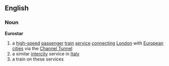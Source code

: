 ==English==
===Noun===
{{wikipedia}}
'''Eurostar'''
# a [[high-speed]] [[passenger]] [[train]] [[service]] [[connecting]] [[London]] with [[European]] [[cities]] via the [[Channel Tunnel]]
# a similar [[intercity]] service in [[Italy]]
# a train on these services